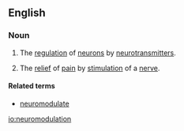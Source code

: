 ==English==

===Noun===
{{wikipedia}}
{{en-noun}}

# {{label|en|biology}} The [[regulation]] of [[neuron]]s by [[neurotransmitter]]s.
# {{label|en|medicine}} The [[relief]] of [[pain]] by [[stimulation]] of a [[nerve]].

====Related terms====
* [[neuromodulate]]

[[io:neuromodulation]]